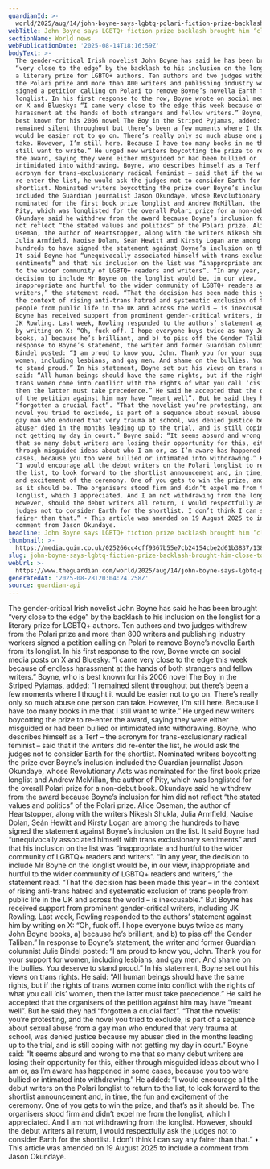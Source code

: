 ```yaml
---
guardianId: >-
  world/2025/aug/14/john-boyne-says-lgbtq-polari-fiction-prize-backlash-brought-him-close-to-the-edge
webTitle: John Boyne says LGBTQ+ fiction prize backlash brought him ‘close to the edge’
sectionName: World news
webPublicationDate: '2025-08-14T18:16:59Z'
bodyText: >-
  The gender-critical Irish novelist John Boyne has said he has been brought
  “very close to the edge” by the backlash to his inclusion on the longlist for
  a literary prize for LGBTQ+ authors. Ten authors and two judges withdrew from
  the Polari prize and more than 800 writers and publishing industry workers
  signed a petition calling on Polari to remove Boyne’s novella Earth from its
  longlist. In his first response to the row, Boyne wrote on social media posts
  on X and Bluesky: “I came very close to the edge this week because of endless
  harassment at the hands of both strangers and fellow writers.” Boyne, who is
  best known for his 2006 novel The Boy in the Striped Pyjamas, added: “I
  remained silent throughout but there’s been a few moments where I thought it
  would be easier not to go on. There’s really only so much abuse one person can
  take. However, I’m still here. Because I have too many books in me that I
  still want to write.” He urged new writers boycotting the prize to re-enter
  the award, saying they were either misguided or had been bullied or
  intimidated into withdrawing. Boyne, who describes himself as a Terf – the
  acronym for trans-exclusionary radical feminist – said that if the writers did
  re-enter the list, he would ask the judges not to consider Earth for the
  shortlist. Nominated writers boycotting the prize over Boyne’s inclusion
  included the Guardian journalist Jason Okundaye, whose Revolutionary Acts was
  nominated for the first book prize longlist and Andrew McMillan, the author of
  Pity, which was longlisted for the overall Polari prize for a non-debut book.
  Okundaye said he withdrew from the award because Boyne’s inclusion for him did
  not reflect “the stated values and politics” of the Polari prize. Alice
  Oseman, the author of Heartstopper, along with the writers Nikesh Shukla,
  Julia Armfield, Naoise Dolan, Seán Hewitt and Kirsty Logan are among the
  hundreds to have signed the statement against Boyne’s inclusion on the list.
  It said Boyne had “unequivocally associated himself with trans exclusionary
  sentiments” and that his inclusion on the list was “inappropriate and hurtful
  to the wider community of LGBTQ+ readers and writers”. “In any year, the
  decision to include Mr Boyne on the longlist would be, in our view,
  inappropriate and hurtful to the wider community of LGBTQ+ readers and
  writers,” the statement read. “That the decision has been made this year – in
  the context of rising anti-trans hatred and systematic exclusion of trans
  people from public life in the UK and across the world – is inexcusable.” But
  Boyne has received support from prominent gender-critical writers, including
  JK Rowling. Last week, Rowling responded to the authors’ statement against him
  by writing on X: “Oh, fuck off. I hope everyone buys twice as many John Boyne
  books, a) because he’s brilliant, and b) to piss off the Gender Taliban.” In
  response to Boyne’s statement, the writer and former Guardian columnist Julie
  Bindel posted: “I am proud to know you, John. Thank you for your support for
  women, including lesbians, and gay men. And shame on the bullies. You deserve
  to stand proud.” In his statement, Boyne set out his views on trans rights. He
  said: “All human beings should have the same rights, but if the rights of
  trans women come into conflict with the rights of what you call ‘cis’ women,
  then the latter must take precedence.” He said he accepted that the organisers
  of the petition against him may have “meant well”. But he said they had
  “forgotten a crucial fact”. “That the novelist you’re protesting, and the
  novel you tried to exclude, is part of a sequence about sexual abuse from a
  gay man who endured that very trauma at school, was denied justice because my
  abuser died in the months leading up to the trial, and is still coping with
  not getting my day in court.” Boyne said: “It seems absurd and wrong to me
  that so many debut writers are losing their opportunity for this, either
  through misguided ideas about who I am or, as I’m aware has happened in some
  cases, because you too were bullied or intimated into withdrawing.” He added:
  “I would encourage all the debut writers on the Polari longlist to return to
  the list, to look forward to the shortlist announcement and, in time, the fun
  and excitement of the ceremony. One of you gets to win the prize, and that’s
  as it should be. The organisers stood firm and didn’t expel me from the
  longlist, which I appreciated. And I am not withdrawing from the longlist.
  However, should the debut writers all return, I would respectfully ask the
  judges not to consider Earth for the shortlist. I don’t think I can say any
  fairer than that.” • This article was amended on 19 August 2025 to include a
  comment from Jason Okundaye.
headline: John Boyne says LGBTQ+ fiction prize backlash brought him ‘close to the edge’
thumbnail: >-
  https://media.guim.co.uk/025266cc4cff9367b55e7cb24154cbe2d61b3837/1389_377_4329_3463/500.jpg
slug: john-boyne-says-lgbtq-fiction-prize-backlash-brought-him-close-to-the-edge
webUrl: >-
  https://www.theguardian.com/world/2025/aug/14/john-boyne-says-lgbtq-polari-fiction-prize-backlash-brought-him-close-to-the-edge
generatedAt: '2025-08-28T20:04:24.258Z'
source: guardian-api
---
```

The gender-critical Irish novelist John Boyne has said he has been brought “very close to the edge” by the backlash to his inclusion on the longlist for a literary prize for LGBTQ+ authors. Ten authors and two judges withdrew from the Polari prize and more than 800 writers and publishing industry workers signed a petition calling on Polari to remove Boyne’s novella Earth from its longlist. In his first response to the row, Boyne wrote on social media posts on X and Bluesky: “I came very close to the edge this week because of endless harassment at the hands of both strangers and fellow writers.” Boyne, who is best known for his 2006 novel The Boy in the Striped Pyjamas, added: “I remained silent throughout but there’s been a few moments where I thought it would be easier not to go on. There’s really only so much abuse one person can take. However, I’m still here. Because I have too many books in me that I still want to write.” He urged new writers boycotting the prize to re-enter the award, saying they were either misguided or had been bullied or intimidated into withdrawing. Boyne, who describes himself as a Terf – the acronym for trans-exclusionary radical feminist – said that if the writers did re-enter the list, he would ask the judges not to consider Earth for the shortlist. Nominated writers boycotting the prize over Boyne’s inclusion included the Guardian journalist Jason Okundaye, whose Revolutionary Acts was nominated for the first book prize longlist and Andrew McMillan, the author of Pity, which was longlisted for the overall Polari prize for a non-debut book. Okundaye said he withdrew from the award because Boyne’s inclusion for him did not reflect “the stated values and politics” of the Polari prize. Alice Oseman, the author of Heartstopper, along with the writers Nikesh Shukla, Julia Armfield, Naoise Dolan, Seán Hewitt and Kirsty Logan are among the hundreds to have signed the statement against Boyne’s inclusion on the list. It said Boyne had “unequivocally associated himself with trans exclusionary sentiments” and that his inclusion on the list was “inappropriate and hurtful to the wider community of LGBTQ+ readers and writers”. “In any year, the decision to include Mr Boyne on the longlist would be, in our view, inappropriate and hurtful to the wider community of LGBTQ+ readers and writers,” the statement read. “That the decision has been made this year – in the context of rising anti-trans hatred and systematic exclusion of trans people from public life in the UK and across the world – is inexcusable.” But Boyne has received support from prominent gender-critical writers, including JK Rowling. Last week, Rowling responded to the authors’ statement against him by writing on X: “Oh, fuck off. I hope everyone buys twice as many John Boyne books, a) because he’s brilliant, and b) to piss off the Gender Taliban.” In response to Boyne’s statement, the writer and former Guardian columnist Julie Bindel posted: “I am proud to know you, John. Thank you for your support for women, including lesbians, and gay men. And shame on the bullies. You deserve to stand proud.” In his statement, Boyne set out his views on trans rights. He said: “All human beings should have the same rights, but if the rights of trans women come into conflict with the rights of what you call ‘cis’ women, then the latter must take precedence.” He said he accepted that the organisers of the petition against him may have “meant well”. But he said they had “forgotten a crucial fact”. “That the novelist you’re protesting, and the novel you tried to exclude, is part of a sequence about sexual abuse from a gay man who endured that very trauma at school, was denied justice because my abuser died in the months leading up to the trial, and is still coping with not getting my day in court.” Boyne said: “It seems absurd and wrong to me that so many debut writers are losing their opportunity for this, either through misguided ideas about who I am or, as I’m aware has happened in some cases, because you too were bullied or intimated into withdrawing.” He added: “I would encourage all the debut writers on the Polari longlist to return to the list, to look forward to the shortlist announcement and, in time, the fun and excitement of the ceremony. One of you gets to win the prize, and that’s as it should be. The organisers stood firm and didn’t expel me from the longlist, which I appreciated. And I am not withdrawing from the longlist. However, should the debut writers all return, I would respectfully ask the judges not to consider Earth for the shortlist. I don’t think I can say any fairer than that.” • This article was amended on 19 August 2025 to include a comment from Jason Okundaye.
